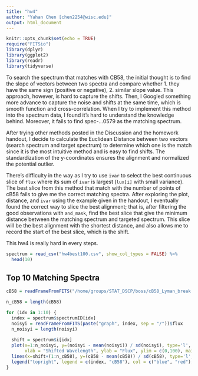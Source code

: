 ```yaml
---
title: "hw4"
author: "Yahan Chen [chen2254@wisc.edu]"
output: html_document
---
```


```r
knitr::opts_chunk$set(echo = TRUE)
require("FITSio")
library(dplyr)
library(ggplot2)
library(readr)
library(tidyverse)
```

To search the spectrum that matches with CB58, the initial thought is to find the slope of vectors between two spectra and compare whether 1. they have the same sign (positive or negative), 2. similar slope value. This approach, however, is hard to capture the shifts. Then, I Googled something more advance to capture the noise and shifts at the same time, which is smooth function and cross-correlation. When I try to implement this method into the spectrum data, I found it's hard to understand the knowledge behind. Moreover, it fails to find spec-...0579 as the matching spectrum.

After trying other methods posted in the Discussion and the homework handout, I decide to calculate the Euclidean Distance between two vectors (search spectrum and target spectrum) to determine which one is the match since it is the most intuitive method and is easy to find shifts. The standardization of the y-coordinates ensures the alignment and normalized the potential outlier.

There's difficulty in the way as I try to use `ivar` to select the best continuous slice of `flux` where its sum of `ivar` is largest (`lux[i]` with small variance). The best slice from this method that match with the number of points of cB58 fails to give me the correct matching spectra. After exploring the plot, distance, and `ivar` using the example given in the handout, I eventually found the correct way to slice the best alignment; that is, after filtering the good observations with `and_mask`, find the best slice that give the minimum distance between the matching spectrum and targeted spectrum. This slice will be the best alignment with the shortest distance, and also allows me to record the start of the best slice, which is the shift.

This hw4 is really hard in every steps.


```r
spectrum = read_csv("hw4best100.csv", show_col_types = FALSE) %>%
  head(10)
```

## Top 10 Matching Spectra

```r
cB58 = readFrameFromFITS("/home/groups/STAT_DSCP/boss/cB58_Lyman_break.fit")$FLUX
```

```r
n_cB58 = length(cB58)

for (idx in 1:10) {
  index = spectrum$spectrumID[idx]
  noisyi = readFrameFromFITS(paste("graph", index, sep = "/"))$flux
  n_noisyi = length(noisyi)
  
  shift = spectrum$i[idx]
  plot(x=1:n_noisyi, y=(noisyi - mean(noisyi)) / sd(noisyi), type='l', col='blue',
       xlab = "Shifted Wavelength", ylab = "Flux", ylim = c(0,100), main="Spectra Alignment")
  lines(x=shift+(1:n_cB58), y=(cB58 - mean(cB58)) / sd(cB58), type='l', col='red')
  legend("topright", legend = c(index, "cB58"), col = c("blue", "red"), lty = 1)
}
```